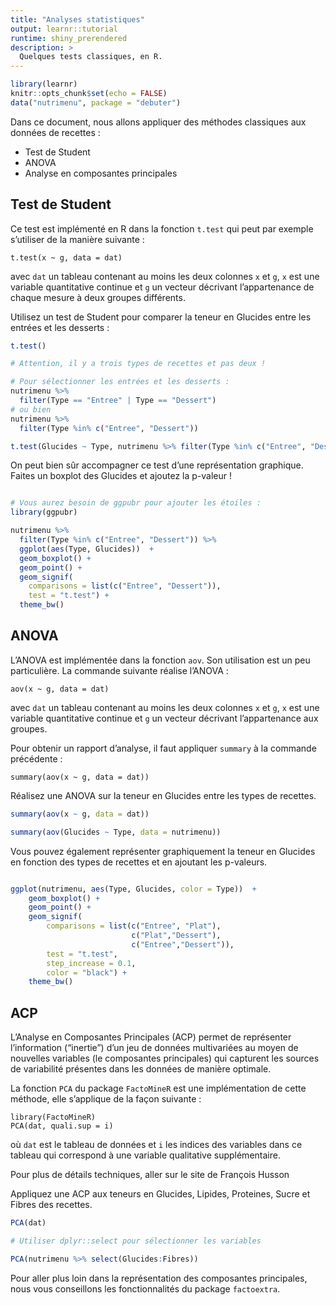 ```yaml
---
title: "Analyses statistiques"
output: learnr::tutorial
runtime: shiny_prerendered
description: >
  Quelques tests classiques, en R.
---
```


```r
library(learnr)
knitr::opts_chunk$set(echo = FALSE)
data("nutrimenu", package = "debuter")
```

Dans ce document, nous allons appliquer des méthodes classiques aux données de recettes : 

  * Test de Student
  * ANOVA
  * Analyse en composantes principales

## Test de Student

Ce test est implémenté en R dans la fonction `t.test` qui peut par exemple s'utiliser de la manière suivante : 

```
t.test(x ~ g, data = dat)
```

avec `dat` un tableau contenant au moins les deux colonnes `x` et `g`, `x` est une variable quantitative continue et `g` un vecteur décrivant l'appartenance de chaque mesure à deux groupes différents.


Utilisez un test de Student pour comparer la teneur en Glucides entre les entrées et les desserts : 

```r
t.test()

```

```r
# Attention, il y a trois types de recettes et pas deux !
```

```r
# Pour sélectionner les entrées et les desserts : 
nutrimenu %>% 
  filter(Type == "Entree" | Type == "Dessert")
# ou bien
nutrimenu %>% 
  filter(Type %in% c("Entree", "Dessert"))
```

```r
t.test(Glucides ~ Type, nutrimenu %>% filter(Type %in% c("Entree", "Dessert")))
```

On peut bien sûr accompagner ce test d'une représentation graphique. Faites un boxplot des Glucides et ajoutez la p-valeur !


```r


```

```r
# Vous aurez besoin de ggpubr pour ajouter les étoiles : 
library(ggpubr)
```

```r
nutrimenu %>% 
  filter(Type %in% c("Entree", "Dessert")) %>% 
  ggplot(aes(Type, Glucides))  +
  geom_boxplot() + 
  geom_point() +
  geom_signif(
    comparisons = list(c("Entree", "Dessert")),
    test = "t.test") + 
  theme_bw()

```


## ANOVA

L'ANOVA est implémentée dans la fonction `aov`. Son utilisation est un peu particulière. La commande suivante réalise l'ANOVA :


```
aov(x ~ g, data = dat)
```

avec `dat` un tableau contenant au moins les deux colonnes `x` et `g`, `x` est une variable quantitative continue et `g` un vecteur décrivant l'appartenance aux groupes.

Pour obtenir un rapport d'analyse, il faut appliquer `summary` à la commande précédente : 

```
summary(aov(x ~ g, data = dat))
```

Réalisez une ANOVA sur la teneur en Glucides entre les types de recettes.

```r
summary(aov(x ~ g, data = dat))
```

```r
summary(aov(Glucides ~ Type, data = nutrimenu))
```

Vous pouvez également représenter graphiquement la teneur en Glucides en fonction des types de recettes et en ajoutant les p-valeurs.

```r

```

```r
ggplot(nutrimenu, aes(Type, Glucides, color = Type))  +
    geom_boxplot() + 
    geom_point() +
    geom_signif(
        comparisons = list(c("Entree", "Plat"),
                           c("Plat","Dessert"),
                           c("Entree","Dessert")),
        test = "t.test", 
        step_increase = 0.1,
        color = "black") + 
    theme_bw()
```

## ACP

L'Analyse en Composantes Principales (ACP) permet de représenter l'information ("inertie") d'un jeu de données multivariées au moyen de nouvelles variables (le composantes principales) qui capturent les sources de variabilité présentes dans les données de manière optimale.

La fonction `PCA` du package `FactoMineR` est une implémentation de cette méthode, elle s'applique de la façon suivante : 

```
library(FactoMineR)
PCA(dat, quali.sup = i)
```

où `dat` est le tableau de données et `i` les indices des variables dans ce tableau qui correspond à une variable qualitative supplémentaire.


Pour plus de détails techniques, aller sur le site de François Husson


Appliquez une ACP aux teneurs en Glucides, Lipides, Proteines, Sucre et Fibres des recettes.

```r
PCA(dat)
```

```r
# Utiliser dplyr::select pour sélectionner les variables
```

```r
PCA(nutrimenu %>% select(Glucides:Fibres))
```

Pour aller plus loin dans la représentation des composantes principales, nous vous conseillons les fonctionnalités du package `factoextra`.

